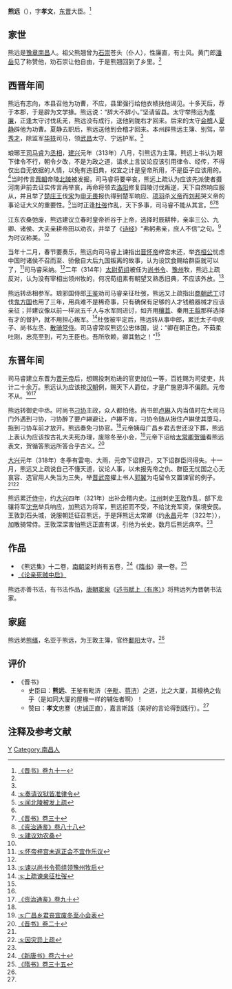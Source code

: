 {{Infobox Biography
| subject_name   = 熊遠
| image_name     = 
| image_size     = 
| image_caption  =
| date_of_birth  = 3世纪
| place_of_birth = [[西晉|西晉]]
| date_of_death  = 320年代
| place_of_death = [[東晉|東晉]]
| occupation     = [[东晋|东晋]]大臣
}}

'''熊远'''（{{bd|3世纪||320年代|catIdx=X}}），字'''孝文'''，[[东晋|东晋]]大臣。<ref name=BJ91>[[:s:晋书/卷91|《晋书》卷九十一]]</ref>

== 家世 ==
熊远是[[豫章|豫章]][[南昌|南昌]]人。祖父熊翘曾为[[石崇|石崇]]苍头（仆人），性廉直，有士风。黄门郎[[潘岳_(晋朝)|潘岳]]见了称赞他，劝石崇让他自由，于是熊翘回到了乡里。<ref name=BJ91/>

== 西晋年间 ==
熊远有志向，本县召他为功曹，不应，县里强行给他衣帻扶他谒见。十多天后，荐于本郡，于是辟为文学掾。熊远说：“辞大不辞小。”坚请留县。太守举熊远为[[孝廉|孝廉]]，正逢太守讨伐氐羌，熊远没有成行，送他到陇右才回来。后来的太守[[会稽|会稽]]人[[夏静|夏静]]辟他为功曹。夏静去职后，熊远送他到会稽才回来。本州辟熊远主簿、别驾，举[[秀才|秀才]]，除监军[[华轶|华轶]]司马，领[[武昌|武昌]]太守、宁远护军。<ref name=BJ91/>

琅琊王[[司马睿|司马睿]]为[[丞相|丞相]]，[[建兴_(西晋)|建兴]]元年（313年）八月，引熊远为主簿。熊远上书认为眼下律令不行，朝令夕改，不是为政之道，请求上言议论应该引用律令、经传，不得仅出自无依据的人情，以免有违旧典，权宜之计是皇帝所用，不是臣子应该用的。<ref>[[:s:奏请议狱皆准律令|:s:奏请议狱皆准律令]]</ref>当时传言[[晋朝|晋朝]]帝陵[[北陵|北陵]]被发掘，司马睿将要举哀，熊远上疏认为应该先派使者摄河南尹前去证实传言再举哀，再命将领去[[洛阳|洛阳]]修复园陵讨伐叛逆，天下自然响应服从，并且举了[[楚庄王|楚庄王]]伐[[宋国|宋]]为[[申无畏|申无畏]]报仇得到楚军响应、[[项羽|项羽]]杀[[义帝|义帝]]而[[刘邦|刘邦]]哭义帝的事论证大义的重要性。<ref>[[:s:闻北陵被发上疏|:s:闻北陵被发上疏]]</ref>当时正逢[[杜弢|杜弢]]作乱，天下多事，司马睿不能从其言。<ref name=BJ91/><ref>[[:s:晋书/卷30|《晋书》卷三十]]</ref><ref>[[:s:资治通鉴/卷088|《资治通鉴》卷八十八]]</ref>

江东农桑弛废，熊远建议立春时皇帝祈谷于上帝，选择时辰耕种，亲率三公、九卿、诸侯、大夫亲耕帝田以劝农，并举了《[[诗经|诗经]]》“弗躬弗亲，庶人不信”之句。<ref>[[:s:建议劝农桑|:s:建议劝农桑]]</ref>为时议称美。<ref name=BJ91/>

当年十二月，春节要奏乐，熊远向司马睿上谏指出[[晋怀帝|晋怀帝]]梓宫未还，举[[齐桓公|齐桓公]]忧虑中国时诸侯不召而至、骄傲自大后九国叛离的故事，认为设饮食赐给群臣就可以了，<ref>[[:s:怀帝梓宫未返正会不宜作乐议|:s:怀帝梓宫未返正会不宜作乐议]]</ref>司马睿采纳。<ref name=BJ91/>二年（314年）[[太尉|太尉]][[荀组|荀组]]被任为[[尚书令|尚书令]]、[[豫州|豫州]]牧，熊远上疏反对，认为没有宰相出领州牧的，何况荀组素有朝望又熟悉旧典，不应该外放。<ref>[[:s:谏以尚书令荀组领豫州牧启|:s:谏以尚书令荀组领豫州牧启]]</ref>

熊远转丞相参军。琅邪国侍郎[[王鉴_(晋朝)|王鉴]]劝司马睿亲征杜弢，熊远又上疏指出[[商朝|商朝]][[武丁|武丁]]讨伐[[鬼方国|鬼方国]]也用了三年，用兵难不是稀奇事，只有确保有足够的人才钱粮器械才应该亲征；并建议像以前一样派五千人与水军同进讨，如齐用[[穰苴|穰苴]]、秦用[[王翦|王翦]]那样选择有才的督护，就不用担心叛军。<ref>[[:s:上疏谏亲征杜弢|:s:上疏谏亲征杜弢]]</ref>杜弢被平定后，熊远转从事中郎，累迁太子中庶子、尚书左丞、[[散骑常侍|散骑常侍]]。司马睿常叹熊远公忠体国，说：“卿在朝正色，不茹柔吐刚，忠亮至到，可为王臣也。吾所欣赖，卿其勉之！”<ref name=BJ91/>

== 东晋年间 ==
司马睿建立东晋为[[晋元帝|晋元帝]]后，想赐投刺劝进的官吏加位一等，百姓赐为司徒吏，共计二十余万。熊远认为应该按[[汉朝|汉朝]]例，赐天下人爵位，才是广施恩泽不偏颇。元帝不从。<ref name=BJ91/><ref name=ZZTJ90>[[:s:资治通鉴/卷090|《资治通鉴》卷九十]]</ref>

熊远转御史中丞。时尚书[[刁协|刁协]]主政，众人都怕他。尚书郎[[卢綝|卢綝]]入内当值时在大司马门外遇到刁协，刁协醉了要卢綝避让，卢綝不肯，刁协令随从揪住卢綝使其堕马，拖到刁协车前才放开。熊远奏免刁协官。<ref name=BJ91/>元帝姨母广昌乡君去世还没下葬，熊远上表认为应该按古礼大夫死办理，废除冬至小会，<ref>[[:s:广昌乡君丧宜废冬至小会表|:s:广昌乡君丧宜废冬至小会表]]</ref>元帝下诏给[[太常卿|太常卿]][[贺循|贺循]]看熊远表文，贺循答熊远所答合乎古义。<ref>[[:s:晋书/卷20|《晋书》卷二十]]</ref>

[[大兴_(东晋)|大兴]]元年（318年）冬季有雷电、大雨，元帝下诏罪己，又下诏群臣问得失。十一月，熊远又上疏说自己不懂天道，议论人事，以未报先帝之仇、群臣无忧国之心无哀容、选官用人失当为三失，举[[晋武帝|晋武帝]]擢上书人[[郭翼|郭翼]]为屯留令又置谏官的例子。<ref name=BJ91/><ref>[[:s:因灾异上疏|:s:因灾异上疏]]</ref>

熊远累迁[[侍中|侍中]]，约[[大兴_(东晋)|大兴]]四年（321年）出补会稽内史。[[江州|江州]]刺史[[王敦|王敦]]作乱，部下龙骧将军[[沈充|沈充]]举兵响应，加熊远为将军，熊远拒而不受，不给沈充军资，保境安民。王敦到石头城，说服朝廷征召熊远，于是拜熊远太常卿（约[[永昌_(东晋)|永昌]]元年（322年）），加散骑常侍。王敦深深害怕熊远正直有谋，引他为长史。数月后熊远病卒。<ref name=BJ91/>

== 作品 ==
*《熊远集》十二卷，[[南朝梁|南朝梁]]时尚有五卷，<ref>[[:s:新唐书/卷60|《新唐书》卷六十]]</ref>《[[隋书|隋书]]》录一卷。<ref>[[:s:隋书/卷35|《隋书》卷三十五]]</ref>
*[[:s:论亲死贼中启|《论亲死贼中启》]]

熊远亦善书法，有书法作品，[[唐朝|唐朝]][[窦泉|窦泉]]《[[:s:述书赋上（有序）|述书赋上（有序）]]》将熊远列为晋朝书法家。

== 家庭 ==
熊远弟[[熊缙|熊缙]]，名亚于熊远，为王敦主簿，官终[[鄱阳|鄱阳]]太守。<ref name=BJ91/>

== 评价 ==
*《晋书》
**史臣曰：'''熊远'''、王鉴有毗济（[[辛毗|辛毗]]、[[蒋济|蒋济]]）之道，比之大厦，其榱桷之佐乎（是如同大厦的屋椽一样的辅佐者啊）！
**赞曰：'''孝文'''忠謇（忠诚正直），嘉言斯践（美好的言论得到践行）。<ref name=BJ91/>

== 注释及参考文献 ==
{{reflist|2}}

{{DEFAULTSORT:X}}
[[Category:熊姓|Y]]
[[Category:南昌人|Category:南昌人]]